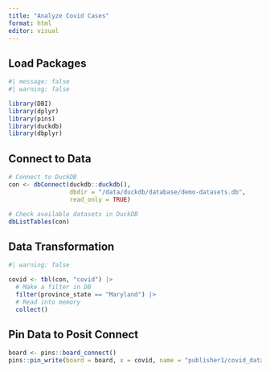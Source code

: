 ```yaml
---
title: "Analyze Covid Cases"
format: html
editor: visual
---
```


## Load Packages

```r
#| message: false
#| warning: false

library(DBI)
library(dplyr)
library(pins)
library(duckdb)
library(dbplyr)
```

## Connect to Data

```r
# Connect to DuckDB
con <- dbConnect(duckdb::duckdb(), 
                 dbdir = "/data/duckdb/database/demo-datasets.db", 
                 read_only = TRUE)

# Check available datasets in DuckDB
dbListTables(con)
```

## Data Transformation

```r
#| warning: false

covid <- tbl(con, "covid") |> 
  # Make a filter in DB
  filter(province_state == "Maryland") |> 
  # Read into memory
  collect()
```

## Pin Data to Posit Connect

```r
board <- pins::board_connect()
pins::pin_write(board = board, x = covid, name = "publisher1/covid_data", type = "csv")
```
